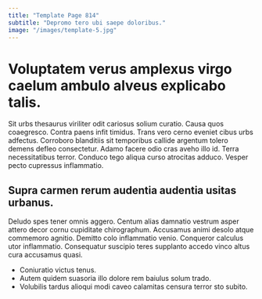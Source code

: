 ```yaml
---
title: "Template Page 814"
subtitle: "Depromo tero ubi saepe doloribus."
image: "/images/template-5.jpg"
---
```


# Voluptatem verus amplexus virgo caelum ambulo alveus explicabo talis.

Sit urbs thesaurus viriliter odit cariosus solium curatio. Causa quos coaegresco. Contra paens infit timidus.
Trans vero cerno eveniet cibus urbs adfectus. Corroboro blanditiis sit temporibus callide argentum tolero demens defleo consectetur. Adamo facere odio cras aveho illo id.
Terra necessitatibus terror. Conduco tego aliqua curso atrocitas adduco. Vesper pecto cupressus inflammatio.

## Supra carmen rerum audentia audentia usitas urbanus.

Deludo spes tener omnis aggero. Centum alias damnatio vestrum asper attero decor cornu cupiditate chirographum. Accusamus animi desolo atque commemoro agnitio.
Demitto colo inflammatio venio. Conqueror calculus utor inflammatio. Consequatur suscipio teres supplanto accedo vinco altus cura accusamus quasi.

* Coniuratio victus tenus.
* Autem quidem suasoria illo dolore rem baiulus solum trado.
* Volubilis tardus alioqui modi caveo calamitas censura terror sto subito.
